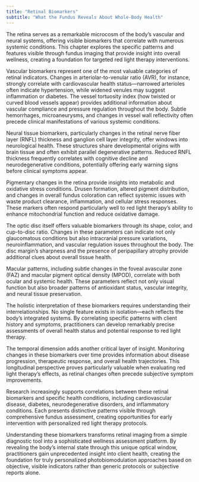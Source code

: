 ```yaml
---
title: "Retinal Biomarkers"
subtitle: "What the Fundus Reveals About Whole-Body Health"
---
```


The retina serves as a remarkable microcosm of the body's vascular and neural systems, offering visible biomarkers that correlate with numerous systemic conditions. This chapter explores the specific patterns and features visible through fundus imaging that provide insight into overall wellness, creating a foundation for targeted red light therapy interventions.

Vascular biomarkers represent one of the most valuable categories of retinal indicators. Changes in arteriolar-to-venular ratio (AVR), for instance, strongly correlate with cardiovascular health status—narrowed arterioles often indicate hypertension, while widened venules may suggest inflammation or diabetes. The vessel tortuosity index (how twisted or curved blood vessels appear) provides additional information about vascular compliance and pressure regulation throughout the body. Subtle hemorrhages, microaneurysms, and changes in vessel wall reflectivity often precede clinical manifestations of various systemic conditions.

Neural tissue biomarkers, particularly changes in the retinal nerve fiber layer (RNFL) thickness and ganglion cell layer integrity, offer windows into neurological health. These structures share developmental origins with brain tissue and often exhibit parallel degenerative patterns. Reduced RNFL thickness frequently correlates with cognitive decline and neurodegenerative conditions, potentially offering early warning signs before clinical symptoms appear.

Pigmentary changes in the retina provide insights into metabolic and oxidative stress conditions. Drusen formation, altered pigment distribution, and changes in overall fundus coloration can reflect systemic issues with waste product clearance, inflammation, and cellular stress responses. These markers often respond particularly well to red light therapy's ability to enhance mitochondrial function and reduce oxidative damage.

The optic disc itself offers valuable biomarkers through its shape, color, and cup-to-disc ratio. Changes in these parameters can indicate not only glaucomatous conditions but also intracranial pressure variations, neuroinflammation, and vascular regulation issues throughout the body. The disc margin's sharpness and the presence of peripapillary atrophy provide additional clues about overall tissue health.

Macular patterns, including subtle changes in the foveal avascular zone (FAZ) and macular pigment optical density (MPOD), correlate with both ocular and systemic health. These parameters reflect not only visual function but also broader patterns of antioxidant status, vascular integrity, and neural tissue preservation.

The holistic interpretation of these biomarkers requires understanding their interrelationships. No single feature exists in isolation—each reflects the body's integrated systems. By correlating specific patterns with client history and symptoms, practitioners can develop remarkably precise assessments of overall health status and potential response to red light therapy.

The temporal dimension adds another critical layer of insight. Monitoring changes in these biomarkers over time provides information about disease progression, therapeutic response, and overall health trajectories. This longitudinal perspective proves particularly valuable when evaluating red light therapy's effects, as retinal changes often precede subjective symptom improvements.

Research increasingly supports correlations between these retinal biomarkers and specific health conditions, including cardiovascular disease, diabetes, neurodegenerative disorders, and inflammatory conditions. Each presents distinctive patterns visible through comprehensive fundus assessment, creating opportunities for early intervention with personalized red light therapy protocols.

Understanding these biomarkers transforms retinal imaging from a simple diagnostic tool into a sophisticated wellness assessment platform. By revealing the body's internal state through this unique optical window, practitioners gain unprecedented insight into client health, creating the foundation for truly personalized photobiomodulation approaches based on objective, visible indicators rather than generic protocols or subjective reports alone.